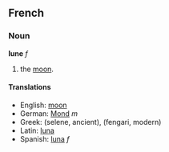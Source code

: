 ==French==
===Noun===
'''lune''' ''f''

# the [[moon]].

====Translations====
*English: [[moon]]
*German: [[Mond]] ''m''
*Greek: (selene, ancient), (fengari, modern)
*Latin: [[luna]]
*Spanish: [[luna]] ''f''